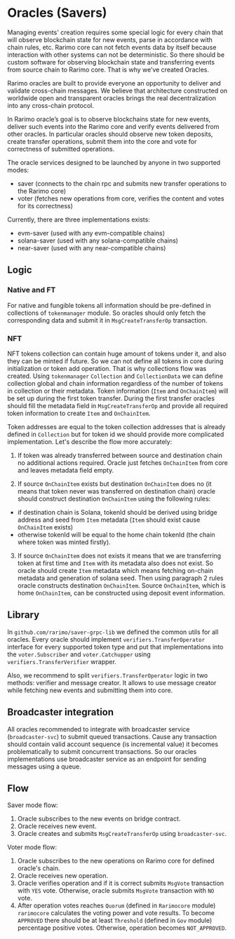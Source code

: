 ---
---

# Oracles (Savers)

Managing events' creation requires some special logic for every chain that will observe blockchain state for new events,
parse in accordance with chain rules, etc. Rarimo core can not fetch events data by itself because interaction with
other systems can not be deterministic.
So there should be custom software for observing blockchain state and transferring events from
source chain to Rarimo core. That is why we’ve created Oracles.

Rarimo oracles are built to provide everyone an opportunity to deliver and validate cross-chain messages.
We believe that architecture constructed on worldwide open and transparent oracles brings the real decentralization
into any cross-chain protocol.

In Rarimo oracle’s goal is to observe blockchains state for new events, deliver such events into the Rarimo core and
verify events delivered from other oracles. In particular oracles should observe new token deposits,
create transfer operations, submit them into the core and vote for correctness of submitted operations.

The oracle services designed to be launched by anyone in two supported modes:

- saver (connects to the chain rpc and submits new transfer operations to the Rarimo core)
- voter (fetches new operations from core, verifies the content and votes for its correctness)

Currently, there are three implementations exists:

- evm-saver (used with any evm-compatible chains)
- solana-saver (used with any solana-compatible chains)
- near-saver (used with any near-compatible chains)

## Logic

### Native and FT

For native and fungible tokens all information should be pre-defined in collections of `tokenmanager` module.
So oracles should only fetch the corresponding data and submit it in `MsgCreateTransferOp` transaction.

### NFT

NFT tokens collection can contain huge amount of tokens under it, and also they can be minted if future.
So we can not define all tokens in core during initialization or token add operation. That is why collections flow was created.
Using `tokenmanager` `Collection` and `CollectionData` we can define collection global and chain information regardless
of the number of tokens in collection or their metadata.
Token information (`Item` and `OnChainItem`) will be set up during the first token transfer.
During the first transfer oracles should fill the metadata field in `MsgCreateTransferOp` and provide all required token information to create `Item` and `OnChainItem`.

Token addresses are equal to the token collection addresses that is already defined in `Collection` but for token id we should provide more complicated implementation.
Let's describe the flow more accurately:

1. If token was already transferred between source and destination chain no additional actions required. Oracle just
   fetches `OnChainItem` from core and leaves metadata field empty.

2. If source `OnChainItem` exists but destination `OnChainItem` does no (it means that token never was transferred on destination chain)
   oracle should construct destination `OnChainItem` using the following rules:

- if destination chain is Solana, tokenId should be derived using bridge address and seed from `Item` metadata (`Item` should exist cause `OnChainItem` exists)
- otherwise tokenId will be equal to the home chain tokenId (the chain where token was minted firstly).

3. If source `OnChainItem` does not exists it means that we are transferring token at first time and `Item` with its metadata also does not exist.
   So oracle should create `Item` metadata which means fetching on-chain metadata and generation of solana seed. Then using paragraph 2 rules oracle constructs destination `OnChainItem`.
   Source `OnChainItem`, which is home `OnChainItem`, can be constructed using deposit event information.

## Library

In `github.com/rarimo/saver-grpc-lib` we defined the common utils for all oracles.
Every oracle should implement `verifiers.TransferOperator` interface for every supported token type
and put that implementations into the `voter.Subscriber` and `voter.Catchupper` using `verifiers.TransferVerifier` wrapper.

Also, we recommend to split `verifiers.TransferOperator` logic in two methods: verifier and message creator.
It allows to use message creator while fetching new events and submitting them into core.

## Broadcaster integration

All oracles recommended to integrate with broadcaster service (`broadcaster-svc`) to submit queued transactions. Cause any transaction should contain valid account sequence
(is incremental value) it becomes problematically to submit concurrent transactions.
So our oracles implementations use broadcaster service as an endpoint for sending messages using a queue.

## Flow

Saver mode flow:

1. Oracle subscribes to the new events on bridge contract.
2. Oracle receives new event.
3. Oracle creates and submits `MsgCreateTransferOp` using `broadcaster-svc`.

Voter mode flow:

1. Oracle subscribes to the new operations on Rarimo core for defined oracle's chain.
2. Oracle receives new operation.
3. Oracle verifies operation and if it is correct submits `MsgVote` transaction with `YES` vote. Otherwise, oracle submits `MsgVote` transaction with `NO` vote.
4. After operation votes reaches `Quorum` (defined in `Rarimocore` module) `rarimocore` calculates the voting power and vote results. To become `APPROVED` there should be at least `Threshold` (defined in `Gov` module) percentage positive votes.
   Otherwise, operation becomes `NOT_APPROVED`.
